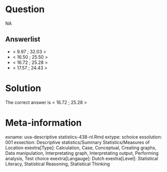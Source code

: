 Question
========

NA

Answerlist
----------
* &lt; 9.97 ; 32.03 &gt;
* &lt; 16.50 ; 25.50 &gt;
* &lt; 16.72 ; 25.28 &gt;
* &lt; 17.57 ; 24.43 &gt;

Solution
========

The correct answer is  &lt; 16.72 ; 25.28 &gt; 

Meta-information
================
exname: uva-descriptive statistics-438-nl.Rmd 
extype: schoice 
exsolution: 001 
exsection: Descriptive statistics/Summary Statistics/Measures of Location
exextra[Type]: Calculation, Case, Conceptual, Creating graphs, Data manipulation, Interpretating graph, Interpretating output, Performing analysis, Test choice 
exextra[Langauge]: Dutch 
exextra[Level]: Statistical Literacy, Statistical Reasoning, Statistical Thinking 
